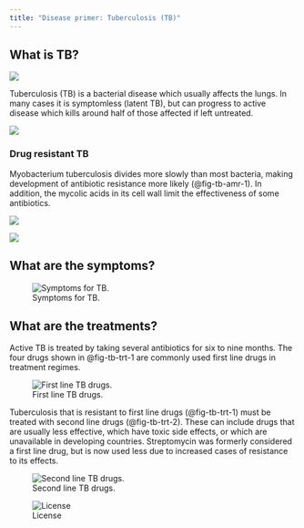 ```yaml
---
title: "Disease primer: Tuberculosis (TB)"
---
```


## What is TB?

![](images/tb-1.png){#fig-tb-1}

Tuberculosis (TB) is a bacterial disease which usually affects the lungs.
In many cases it is symptomless (latent TB), but can progress to active disease which kills around half of those affected if left untreated.

![](images/tb-2.png){#fig-tb-2}

### Drug resistant TB

Myobacterium tuberculosis divides more slowly than most bacteria, making development of antibiotic resistance more likely (@fig-tb-amr-1).
In addition, the mycolic acids in its cell wall limit the effectiveness of some antibiotics.

![](images/tb-amr-1.png){#fig-tb-amr-1}

![](images/tb-amr-2.png){#fig-tb-amr-2}

## What are the symptoms?

![Symptoms for TB.](images/tb-symptoms.png){#fig-tb-symptoms}

## What are the treatments?

Active TB is treated by taking several antibiotics for six to nine months.
The four drugs shown in @fig-tb-trt-1 are commonly used first line drugs in treatment regimes.

![First line TB drugs.](images/tb-trt-1.png){#fig-tb-trt-1}

Tuberculosis that is resistant to first line drugs (@fig-tb-trt-1) must be treated with second line drugs (@fig-tb-trt-2).
These can include drugs that are usually less effective, which have toxic side effects, or which are unavailable in developing countries.
Streptomycin was formerly considered a first line drug, but is now used less due to increased cases of resistance to its effects.

![Second line TB drugs.](images/tb-trt-2.png){#fig-tb-trt-2}

![License](images/license.png){#fig-license}
